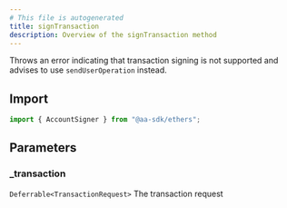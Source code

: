 ```yaml
---
# This file is autogenerated
title: signTransaction
description: Overview of the signTransaction method
---
```


Throws an error indicating that transaction signing is not supported and advises to use `sendUserOperation` instead.

## Import

```ts
import { AccountSigner } from "@aa-sdk/ethers";
```

## Parameters

### \_transaction

`Deferrable<TransactionRequest>`
The transaction request
